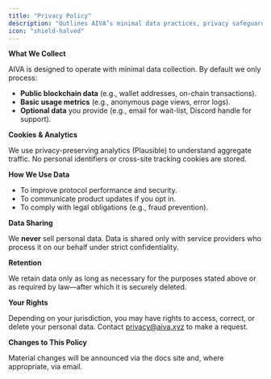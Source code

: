 ```yaml
---
title: "Privacy Policy"
description: "Outlines AIVA’s minimal data practices, privacy safeguards, and user rights regarding personal data."
icon: "shield-halved"
---
```


**What We Collect**

AIVA is designed to operate with minimal data collection.  By default we only process:

* **Public blockchain data** (e.g., wallet addresses, on-chain transactions).  
* **Basic usage metrics** (e.g., anonymous page views, error logs).  
* **Optional data** you provide (e.g., email for wait-list, Discord handle for support).

**Cookies & Analytics**

We use privacy-preserving analytics (Plausible) to understand aggregate traffic.  No personal identifiers or cross-site tracking cookies are stored.

**How We Use Data**

* To improve protocol performance and security.  
* To communicate product updates if you opt in.  
* To comply with legal obligations (e.g., fraud prevention).

**Data Sharing**

We **never** sell personal data.  Data is shared only with service providers who process it on our behalf under strict confidentiality.

**Retention**

We retain data only as long as necessary for the purposes stated above or as required by law—after which it is securely deleted.

**Your Rights**

Depending on your jurisdiction, you may have rights to access, correct, or delete your personal data.  Contact privacy@aiva.xyz to make a request.

**Changes to This Policy**

Material changes will be announced via the docs site and, where appropriate, via email.
